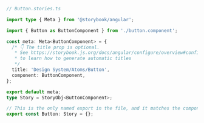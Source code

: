 ```ts
// Button.stories.ts

import type { Meta } from '@storybook/angular';

import { Button as ButtonComponent } from './button.component';

const meta: Meta<ButtonComponent> = {
  /* 👇 The title prop is optional.
   * See https://storybook.js.org/docs/angular/configure/overview#configure-story-loading
   * to learn how to generate automatic titles
   */
  title: 'Design System/Atoms/Button',
  component: ButtonComponent,
};

export default meta;
type Story = StoryObj<ButtonComponent>;

// This is the only named export in the file, and it matches the component name
export const Button: Story = {};
```
